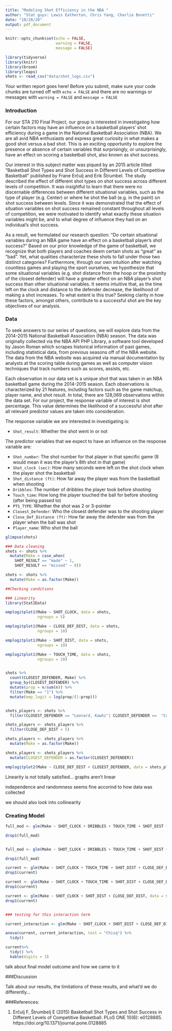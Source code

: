 ```yaml
---
title: "Modeling Shot Efficiency in the NBA "
author: "Stat guys: Lewis Eatherton, Chris Yang, Charlie Bonetti"
date: "10/28/20"
output: pdf_document
---
```


```r
knitr::opts_chunk$set(echo = FALSE, 
                      warning = FALSE, 
                      message = FALSE)

library(tidyverse)
library(knitr)
library(broom)
library(leaps)
shots <- read_csv("data/shot_logs.csv")
```

Your written report goes here! Before you submit, make sure your code chunks are turned off with `echo = FALSE` and there are no warnings or messages with `warning = FALSE` and `message = FALSE` 

### Introduction

For our STA 210 Final Project, our group is interested in investigating how certain factors may have an influence on a basketball players’ shot efficiency during a game in the National Basketball Association (NBA). We are all avid NBA enthusiasts and express great curiosity in what makes a good shot versus a bad shot. This is an exciting opportunity to explore the presence or absence of certain variables that surprisingly, or unsurprisingly, have an effect on scoring a basketball shot, also known as shot success.

Our interest in this subject matter was piqued by an 2015 article titled “Basketball Shot Types and Shot Success in Different Levels of Competitive Basketball” published by Frane Erčulj and Erik Štrumbel. The study described the effect of different shot types on shot success across different levels of competition. It was insightful to learn that there were no discernable differences between different situational variables, such as the type of player (e.g. Center) or where he shot the ball (e.g. in the paint) on shot success between levels. Since it was demonstrated that the effect of situation variables on shot success remained constant throughout all levels of competition, we were motivated to identify what exactly these situation variables might be, and to what degree of influence they had on an individual’s shot success. 

As a result, we formulated our research question: “Do certain situational variables during an NBA game have an effect on a basketball player's shot success?” Based on our prior knowledge of the game of basketball, we recognize that both players and coaches deem certain shots as “great” as "bad". Yet, what qualities characterize these shots to fall under those two distinct categories? Furthermore, through our own intuition after watching countless games and playing the sport ourselves, we hypothesize that some situational variables (e.g. shot distance from the hoop or the proximity of the closest defender) will have a greater effect on an NBA player’s shot success than other situational variables. It seems intuitive that, as the time left on the clock and distance to the defender decrease, the likelihood of making a shot increases. To what extent is this true? Seeking clarity in how these factors, amongst others, contribute to a successful shot are the key objectives of our analysis. 

### Data

To seek answers to our series of questions, we will explore data from the 2014-2015 National Basketball Association (NBA) season. The data was originally collected via the NBA API PHP Library, a software tool developed by Jason Roman which scrapes historical information of past games, including statistical data, from previous seasons off of the NBA website. The data from the NBA website was acquired via manual documentation by analysts at the scoring table during games as well as computer vision techniques that track numbers such as scores, assists, etc.

Each observation in our data set is a unique shot that was taken in an NBA basketball game during the 2014-2015 season. Each observations is characterized by 21 features, including factors such as the game matchup, player name, and shot result. In total, there are 128,069 observations within the data set. For our project, the response variable of interest is shot percentage. This value determines the likelihood of a successful shot after all relevant predictor values are taken into consideration. 

The response variable we are interested in investigating is:

- `Shot_result`: Whether the shot went in or not 

The predictor variables that we expect to have an influence on the response variable are:

- `Shot_number`: The shot number for that player in that specific game (8 would mean it was the player’s 8th shot in that game)
- `Shot_clock (sec)`: How many seconds were left on the shot clock when the player shot the basketball
- `Shot_distance (ft)`: How far away the player was from the basketball when shooting
- `Dribbles`: The number of dribbles the player took before shooting
- `Touch_time`: How long the player touched the ball for before shooting (after being passed to)
- `PTS_TYPE`: Whether the shot was 2 or 3-pointer
- `Closest_Defender`: Who the closest defender was to the shooting player
- `Close_Def_Distance (ft)`: How far away the defender was from the player when the ball was shot 
- `Player_name`: Who shot the ball

```r
glimpse(shots)
```

```r
### Data cleaning
shots <- shots %>%
  mutate(Make = case_when(
    SHOT_RESULT == "made" ~ 1,
    SHOT_RESULT == "missed" ~ 0))

shots <- shots %>%
  mutate(Make = as.factor(Make))
```


```r
##Checking conditions

### Linearity
library(Stat2Data)

emplogitplot1(Make ~ SHOT_CLOCK, data = shots, 
              ngroups = 5)

emplogitplot1(Make ~ CLOSE_DEF_DIST, data = shots, 
              ngroups = 10)

emplogitplot1(Make ~ SHOT_DIST, data = shots, 
              ngroups = 10)

emplogitplot1(Make ~ TOUCH_TIME, data = shots, 
              ngroups = 10)


shots %>%
  count(CLOSEST_DEFENDER, Make) %>%
  group_by(CLOSEST_DEFENDER) %>%
  mutate(prop = n/sum(n)) %>%
  filter(Make == "1") %>%
  mutate(emp_logit = log(prop/(1-prop)))


shots_players <- shots %>%
  filter(CLOSEST_DEFENDER == "Leonard, Kawhi"| CLOSEST_DEFENDER ==  "Curry, Stephen")

shots_players <- shots_players %>%
  filter(CLOSE_DEF_DIST < 5)

shots_players <- shots_players %>%
  mutate(Make = as.factor(Make))

shots_players <- shots_players %>%
  mutate(CLOSEST_DEFENDER = as.factor(CLOSEST_DEFENDER))

emplogitplot2(Make ~ CLOSE_DEF_DIST + CLOSEST_DEFENDER, data = shots_players)

```

Linearity is not totally satisfied... graphs aren't linear

independence and randomness seems fine accorind to how data was collected

we should also look into collinearity

### Creating Model
```r

full_mod <- glm(Make ~ SHOT_CLOCK + DRIBBLES + TOUCH_TIME + SHOT_DIST + CLOSE_DEF_DIST, data = shots, family = "binomial")

drop1(full_mod)


full_mod <- glm(Make ~ SHOT_CLOCK + DRIBBLES + TOUCH_TIME + SHOT_DIST + CLOSE_DEF_DIST + CLOSEST_DEFENDER, data = shots_players, family = "binomial")

drop1(full_mod)

current <- glm(Make ~ SHOT_CLOCK + TOUCH_TIME + SHOT_DIST + CLOSE_DEF_DIST + CLOSEST_DEFENDER, data = shots_players, family = "binomial")
drop1(current)

current <- glm(Make ~ SHOT_CLOCK + TOUCH_TIME + SHOT_DIST + CLOSE_DEF_DIST, data = shots_players, family = "binomial")
drop1(current)

current <- glm(Make ~ SHOT_CLOCK + SHOT_DIST + CLOSE_DEF_DIST, data = shots_players, family = "binomial")
drop1(current)


### testing for this interaction term

current_interaction <- glm(Make ~ SHOT_CLOCK + SHOT_DIST + CLOSE_DEF_DIST + CLOSE_DEF_DIST * CLOSEST_DEFENDER, data = shots_players, family = "binomial")

anova(current, current_interaction, test = "Chisq") %>%
  tidy()

current%>%
  tidy() %>%
  kable(digits = 3)


```

talk about final model outcome and how we came to it


###Discussion

Talk about our results, the limitations of these results, and what'd we do differently...

###References:

(1) Erčulj F, Štrumbelj E (2015) Basketball Shot Types and Shot Success in Different Levels of Competitive Basketball. PLoS ONE 10(6): e0128885. https://doi.org/10.1371/journal.pone.0128885
